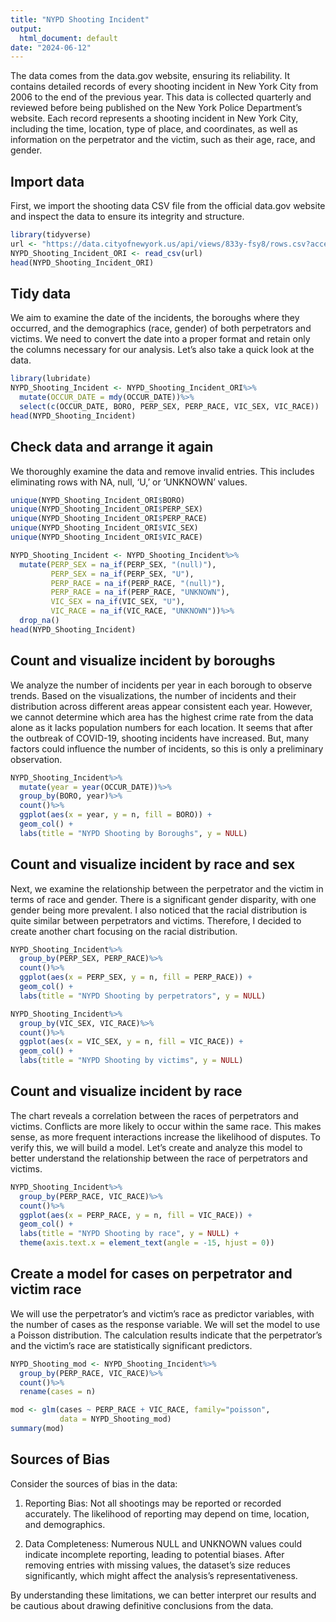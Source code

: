 ---
title: "NYPD Shooting Incident"
output:
  html_document: default
date: "2024-06-12"
---
The data comes from the data.gov website, ensuring its reliability. It contains detailed records of every shooting incident in New York City from 2006 to the end of the previous year. This data is collected quarterly and reviewed before being published on the New York Police Department's website. Each record represents a shooting incident in New York City, including the time, location, type of place, and coordinates, as well as information on the perpetrator and the victim, such as their age, race, and gender.

## Import data
First, we import the shooting data CSV file from the official data.gov website and inspect the data to ensure its integrity and structure.
```{r Import data, message=FALSE, warning=FALSE}
library(tidyverse)
url <- "https://data.cityofnewyork.us/api/views/833y-fsy8/rows.csv?accessType=DOWNLOAD"
NYPD_Shooting_Incident_ORI <- read_csv(url)
head(NYPD_Shooting_Incident_ORI)
```

## Tidy data
We aim to examine the date of the incidents, the boroughs where they occurred, and the demographics (race, gender) of both perpetrators and victims. We need to convert the date into a proper format and retain only the columns necessary for our analysis. Let's also take a quick look at the data.
```{r Tidy data, message=FALSE}
library(lubridate)
NYPD_Shooting_Incident <- NYPD_Shooting_Incident_ORI%>%
  mutate(OCCUR_DATE = mdy(OCCUR_DATE))%>%
  select(c(OCCUR_DATE, BORO, PERP_SEX, PERP_RACE, VIC_SEX, VIC_RACE))
head(NYPD_Shooting_Incident)
```

## Check data and arrange it again
We thoroughly examine the data and remove invalid entries. This includes eliminating rows with NA, null, 'U,' or 'UNKNOWN' values.
```{r Check data and arrange it again}
unique(NYPD_Shooting_Incident_ORI$BORO)
unique(NYPD_Shooting_Incident_ORI$PERP_SEX)
unique(NYPD_Shooting_Incident_ORI$PERP_RACE)
unique(NYPD_Shooting_Incident_ORI$VIC_SEX)
unique(NYPD_Shooting_Incident_ORI$VIC_RACE)

NYPD_Shooting_Incident <- NYPD_Shooting_Incident%>%
  mutate(PERP_SEX = na_if(PERP_SEX, "(null)"),
         PERP_SEX = na_if(PERP_SEX, "U"),
         PERP_RACE = na_if(PERP_RACE, "(null)"),
         PERP_RACE = na_if(PERP_RACE, "UNKNOWN"),
         VIC_SEX = na_if(VIC_SEX, "U"),
         VIC_RACE = na_if(VIC_RACE, "UNKNOWN"))%>%
  drop_na()
head(NYPD_Shooting_Incident)
```

## Count and visualize incident by boroughs
We analyze the number of incidents per year in each borough to observe trends. Based on the visualizations, the number of incidents and their distribution across different areas appear consistent each year. However, we cannot determine which area has the highest crime rate from the data alone as it lacks population numbers for each location.
It seems that after the outbreak of COVID-19, shooting incidents have increased. But, many factors could influence the number of incidents, so this is only a preliminary observation.
```{r Count and visualize incident by boroughs}
NYPD_Shooting_Incident%>%
  mutate(year = year(OCCUR_DATE))%>%
  group_by(BORO, year)%>%
  count()%>%
  ggplot(aes(x = year, y = n, fill = BORO)) +
  geom_col() +
  labs(title = "NYPD Shooting by Boroughs", y = NULL)
```


## Count and visualize incident by race and sex
Next, we examine the relationship between the perpetrator and the victim in terms of race and gender. There is a significant gender disparity, with one gender being more prevalent. I also noticed that the racial distribution is quite similar between perpetrators and victims. Therefore, I decided to create another chart focusing on the racial distribution.
```{r Count and visualize incident by race and sex}
NYPD_Shooting_Incident%>%
  group_by(PERP_SEX, PERP_RACE)%>%
  count()%>%
  ggplot(aes(x = PERP_SEX, y = n, fill = PERP_RACE)) +
  geom_col() +
  labs(title = "NYPD Shooting by perpetrators", y = NULL)

NYPD_Shooting_Incident%>%
  group_by(VIC_SEX, VIC_RACE)%>%
  count()%>%
  ggplot(aes(x = VIC_SEX, y = n, fill = VIC_RACE)) +
  geom_col() +
  labs(title = "NYPD Shooting by victims", y = NULL)
```

## Count and visualize incident by race
The chart reveals a correlation between the races of perpetrators and victims. Conflicts are more likely to occur within the same race. This makes sense, as more frequent interactions increase the likelihood of disputes. To verify this, we will build a model.
Let's create and analyze this model to better understand the relationship between the race of perpetrators and victims.
```{r Count and visualize incident by race}
NYPD_Shooting_Incident%>%
  group_by(PERP_RACE, VIC_RACE)%>%
  count()%>%
  ggplot(aes(x = PERP_RACE, y = n, fill = VIC_RACE)) +
  geom_col() +
  labs(title = "NYPD Shooting by race", y = NULL) +
  theme(axis.text.x = element_text(angle = -15, hjust = 0))
```

## Create a model for cases on perpetrator and victim race
We will use the perpetrator's and victim's race as predictor variables, with the number of cases as the response variable. We will set the model to use a Poisson distribution.
The calculation results indicate that the perpetrator's and the victim's race are statistically significant predictors.
```{r Create a model for cases on perpetrator and victim race}
NYPD_Shooting_mod <- NYPD_Shooting_Incident%>%
  group_by(PERP_RACE, VIC_RACE)%>%
  count()%>%
  rename(cases = n)

mod <- glm(cases ~ PERP_RACE + VIC_RACE, family="poisson",
           data = NYPD_Shooting_mod)
summary(mod)
```

## Sources of Bias
Consider the sources of bias in the data:

1. Reporting Bias: Not all shootings may be reported or recorded accurately. The likelihood of reporting may depend on time, location, and demographics.

2. Data Completeness: Numerous NULL and UNKNOWN values could indicate incomplete reporting, leading to potential biases. After removing entries with missing values, the dataset's size reduces significantly, which might affect the analysis's representativeness.

By understanding these limitations, we can better interpret our results and be cautious about drawing definitive conclusions from the data.
